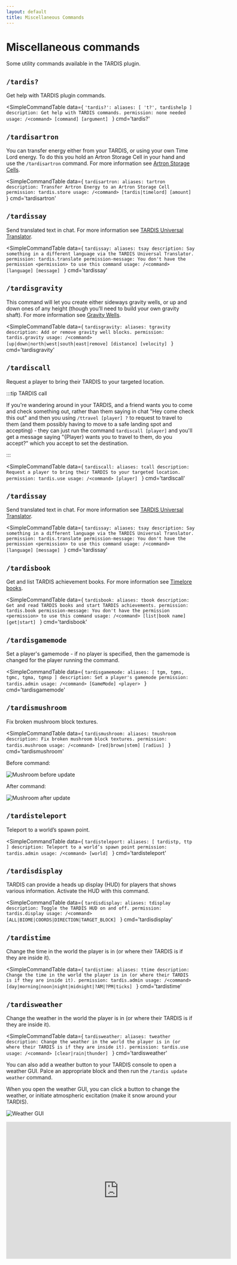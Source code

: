```yaml
---
layout: default
title: Miscellaneous Commands
---
```



# Miscellaneous commands

Some utility commands available in the TARDIS plugin.

## `/tardis?`

Get help with TARDIS plugin commands.

<SimpleCommandTable data={
`'tardis?':
    aliases: [ 't?', tardishelp ]
    description: Get help with TARDIS commands.
    permission: none needed
    usage: /<command> [command] [argument]
    `
}
cmd='tardis?'
>
</SimpleCommandTable>

## `/tardisartron`

You can transfer energy either from your TARDIS, or using your own Time Lord energy. To do this you hold an Artron Storage Cell in your hand and use the `/tardisartron` command. For more information see [Artron Storage Cells](artron-cells).

<SimpleCommandTable data={
`tardisartron:
    aliases: tartron
    description: Transfer Artron Energy to an Artron Storage Cell
    permission: tardis.store
    usage: /<command> [tardis|timelord] [amount]
    `
}
cmd='tardisartron'
>
</SimpleCommandTable>

## `/tardissay`

Send translated text in chat. For more information see [TARDIS Universal Translator](translator).

<SimpleCommandTable data={
`tardissay:
    aliases: tsay
    description: Say something in a different language via the TARDIS Universal Translator.
    permission: tardis.translate
    permission-message: You don't have the permission <permission> to use this command
    usage: /<command> [language] [message]
    `
}
cmd='tardissay'
>
</SimpleCommandTable>

## `/tardisgravity`

This command will let you create either sideways gravity wells, or up and down ones of any height (though you’ll need to build your own gravity shaft). For more information see [Gravity Wells](/gravity-wells).

<SimpleCommandTable data={
`tardisgravity:
    aliases: tgravity
    description: Add or remove gravity well blocks.
    permission: tardis.gravity
    usage: /<command> [up|down|north|west|south|east|remove] [distance] [velocity]
    `
}
cmd='tardisgravity'
>
</SimpleCommandTable>

## `/tardiscall`

Request a player to bring their TARDIS to your targeted location.

:::tip TARDIS call

If you're wandering around in your TARDIS, and a friend wants you to come and check something out, rather than them saying in chat "Hey come check this out" and then you using `/ttravel [player] ?` to request to travel to them (and them possibly having to move to a safe landing spot and accepting) - they can just run the command `tardiscall [player]` and you'll get a message saying "{Player} wants you to travel to them, do you accept?" which you accept to set the destination.

:::

<SimpleCommandTable data={
`tardiscall:
    aliases: tcall
    description: Request a player to bring their TARDIS to your targeted location.
    permission: tardis.use
    usage: /<command> [player]
    `
}
cmd='tardiscall'
>
</SimpleCommandTable>

## `/tardissay`

Send translated text in chat. For more information see [TARDIS Universal Translator](/translator).

<SimpleCommandTable data={
`tardissay:
    aliases: tsay
    description: Say something in a different language via the TARDIS Universal Translator.
    permission: tardis.translate
    permission-message: You don't have the permission <permission> to use this command
    usage: /<command> [language] [message]
    `
}
cmd='tardissay'
>
</SimpleCommandTable>

## `/tardisbook`

Get and list TARDIS achievement books. For more information see [Timelore books](/books).

<SimpleCommandTable data={
`tardisbook:
    aliases: tbook
    description: Get and read TARDIS books and start TARDIS achievements.
    permission: tardis.book
    permission-message: You don't have the permission <permission> to use this command
    usage: /<command> [list|book name] [get|start]
    `
}
cmd='tardisbook'
>
</SimpleCommandTable>

## `/tardisgamemode`

Set a player's gamemode - if no player is specified, then the gamemode is changed for the player running the command.

<SimpleCommandTable data={
`tardisgamemode:
    aliases: [ tgm, tgms, tgmc, tgma, tgmsp ]
    description: Set a player's gamemode
    permission: tardis.admin
    usage: /<command> [GameMode] <player>
    `
}
cmd='tardisgamemode'
>
</SimpleCommandTable> 

## `/tardismushroom`

Fix broken mushroom block textures.

<SimpleCommandTable data={
`tardismushroom:
    aliases: tmushroom
    description: Fix broken mushroom block textures.
    permission: tardis.mushroom
    usage: /<command> [red|brown|stem] [radius]
    `
}
cmd='tardismushroom'
>
</SimpleCommandTable>

Before command:

![Mushroom before update](/images/docs/mushroom_before.jpg)

After command:

![Mushroom after update](/images/docs/mushroom_after.jpg)

## `/tardisteleport`

Teleport to a world’s spawn point.

<SimpleCommandTable data={
`tardisteleport:
    aliases: [ tardistp, ttp ]
    description: Teleport to a world’s spawn point
    permission: tardis.admin
    usage: /<command> [world]
    `
}
cmd='tardisteleport'
>
</SimpleCommandTable>

## `/tardisdisplay`

TARDIS can provide a heads up display (HUD) for players that shows various information. Activate the HUD with this command.

<SimpleCommandTable data={
`tardisdisplay:
    aliases: tdisplay
    description: Toggle the TARDIS HUD on and off.
    permission: tardis.display
    usage: /<command> [ALL|BIOME|COORDS|DIRECTION|TARGET_BLOCK]
    `
}
cmd='tardisdisplay'
>
</SimpleCommandTable> 

## `/tardistime`

Change the time in the world the player is in (or where their TARDIS is if they are inside it).

<SimpleCommandTable data={
`tardistime:
    aliases: ttime
    description: Change the time in the world the player is in (or where their TARDIS is if they are inside it).
    permission: tardis.admin
    usage: /<command> [day|morning|noon|night|midnight|?AM|?PM|ticks]
    `
}
cmd='tardistime'
>
</SimpleCommandTable> 

## `/tardisweather`

Change the weather in the world the player is in (or where their TARDIS is if they are inside it).

<SimpleCommandTable data={
`tardisweather:
    aliases: tweather
    description: Change the weather in the world the player is in (or where their TARDIS is if they are inside it).
    permission: tardis.use
    usage: /<command> [clear|rain|thunder]
    `
}
cmd='tardisweather'
>
</SimpleCommandTable>

You can also add a weather button to your TARDIS console to open a weather GUI. Palce an appropriate block and then run
the `/tardis update weather` command.

When you open the weather GUI, you can click a button to change the weather, or initiate atmospheric excitation (make it
snow around your TARDIS).

![Weather GUI](/images/docs/weather_gui.jpg)

<iframe src="https://player.vimeo.com/video/222985511" width="600" height="365" frameborder="0" webkitallowfullscreen mozallowfullscreen allowfullscreen></iframe>
